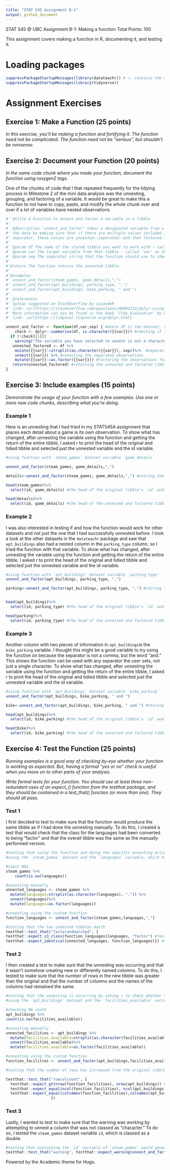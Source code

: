 ```yaml
---
title: "STAT 545 Assignment B-1"
output: github_document
---
```

STAT 545 @ UBC
Assignment B-1: Making a function
Total Points: 100

This assignment covers making a function in R, documenting it, and testing it.

# Loading packages

```r
suppressPackageStartupMessages(library(datateachr)) # <- contains the data you picked!
suppressPackageStartupMessages(library(tidyverse))
```

# Assignment Exercises 

## **Exercise 1: Make a Function (25 points)**
*In this exercise, you’ll be making a function and fortifying it. The function need not be complicated. The function need not be “serious”, but shouldn’t be nonsense.*

## **Exercise 2: Document your Function (20 points)**
*In the same code chunk where you made your function, document the function using roxygen2 tags.*

One of the chunks of code that I that repeated frequently for the tidying process in Milestone 2 of the mini data analysis was the unnesting, grouping, and factoring of a variable. It would be great to make this a function to not have to copy, paste, and modify the whole chunk over and over if a lot of variables have nested observations.


```r
#' @title A Function to Unnest and Factor a Variable in a Tibble
#'
#' @description 'unnest_and_factor' takes a designated variable from a designated dataframe and helps to tidy
#' the data by making sure that if there are multiple values included in a single observation with a standardized
#' separator, these values are unnested--separated--and then factored for sorting, counting, and other grouping purposes.
#'
#' @param df The name of the stored tibble you want to work with - called 'df' for dataframe based on common stackoverflow usage
#' @param var The target variable from that tibble - called 'var' as short for variable
#' @param sep The separator string that the function should use to identify nested values; include quotations for proper usage - called 'sep' to mirror dplyr language
#'
#'@return The function returns the unnested tibble.
#'
#'@examples
#' unnest_and_factor(steam_games, game_details,",")
#' unnest_and_factor(apt_buildings, parking_type, ",")
#' unnest_and_factor(apt_buildings, bike_parking, " and ")
#'
#' @references
#' Syntax suggested on StackOverflow by LyzandeR
#' link: \url{https://stackoverflow.com/questions/48062213/dplyr-using-column-names-as-function-arguments}
#' More information can aso be found in the book 'Tidy Evaluation' by Lionel Henry and Hadley Wickham
#' link: \url{https://tidyeval.tidyverse.org/dplyr.html}

unnest_and_factor <- function(df,var,sep) { #where df is the dataset, var is the variable to be unnested and sep is the separator used in the observations of the nested variable
    check <- dplyr::summarise(df, is.character({{var}})) #checking if the class of the variable is a character
  if (!check[[1]])
    warning("The variable you have selected to unnest is not a character. It will be converted to a character as part of the evaluation of this function.") #warning that the function converts the existing non-character variable, if applicable, to a character in order to work
   unnested_factored <- df %>%
    mutate({{var}}:=strsplit(as.character({{var}}), sep))%>%  #separating the observations on the given separator 
    unnest({{var}}) %>% #unnesting the separated observations
    mutate({{var}}:=as.factor({{var}})) #factoring the observations for grouping capabilities
   return(unnested_factored) #returning the unnested and factored tibble
}
```


## **Exercise 3: Include examples (15 points)**
*Demonstrate the usage of your function with a few examples. Use one or more new code chunks, describing what you’re doing.*

### Example 1

Here is an unnesting that I had tried in my STAT545A assignment that places each detail about a game is its own observation. To show what has changed, after unnesting the variable using the function and getting the return of the entire tibble, I asked r to print the head of the original and tidied tibble and selected just the unnested variable and the id variable.

```r
#using function with `steam_games` dataset variable `game_details`

unnest_and_factor(steam_games, game_details,",")

details<-unnest_and_factor(steam_games, game_details,",") #storing the function evaluating `game_details`

head(steam_games)%>%
  select(id, game_details) #the head of the original tibble's `id` and `game_details` columns

head(details)%>%
  select(id, game_details) #the head of the unnested and factored tibble's `id` and `game_details` columns
```

### Example 2

I was also interested in testing if and how the function would work for other datasets and not just the one that I had successfully unnested before. I took a look at the other datasets in the `datateachr` package and saw that `apt_buildings` also had a nested column in the `parking_type` column, so I tried the function with that variable.  To show what has changed, after unnesting the variable using the function and getting the return of the entire tibble, I asked r to print the head of the original and tidied tibble and selected just the unnested variable and the id variable.

```r
#using function with `apt_buildings` dataset variable `parking_type`
unnest_and_factor(apt_buildings, parking_type, ",")

parking<-unnest_and_factor(apt_buildings, parking_type, ",") #storing the function evaluating `parking_type`


head(apt_buildings)%>%
  select(id, parking_type) #the head of the original tibble's `id` and `parking_type` columns

head(parking)%>%
  select(id, parking_type) #the head of the unnested and factored tibble's `id` and `parking_type` columns
```


### Example 3

Another column with two pieces of information in `apt_buildings`is the `bike_parking` variable. I thought this might be a good variable to try using the function on because the separator is not a comma, but the word "and." This shows the function can be used with any separator the user sets, not just a single character. To show what has changed, after unnesting the variable using the function and getting the return of the entire tibble, I asked r to print the head of the original and tidied tibble and selected just the unnested variable and the id variable.

```r
#using function with `apt_buildings` dataset variable `bike_parking`
unnest_and_factor(apt_buildings, bike_parking, " and ")

bike<-unnest_and_factor(apt_buildings, bike_parking, " and ") #storing the function evaluating `bike_parking`

head(apt_buildings)%>%
  select(id, bike_parking) #the head of the original tibble's `id` and `bike_parking` columns

head(bike)%>%
  select(id, bike_parking) #the head of the unnested and factored tibble's `id` and `bike_parking` columns
```

## **Exercise 4: Test the Function (25 points)**

*Running examples is a good way of checking by-eye whether your function is working as expected. But, having a formal “yes or no” check is useful when you move on to other parts of your analysis.*

*Write formal tests for your function. You should use at least three non-redundant uses of an expect_() function from the testthat package, and they should be contained in a test_that() function (or more than one). They should all pass.*

### Test 1

I first decided to test to make sure that the function would produce the same tibble as if I had done the unnesting manually. To do this, I created a test that would check that the class for the languages had been converted to being "factor" and that the overall tibble was the same as the manually performed version.

```r
#testing that using the function and doing the specific unnesting action produce the same results and that the unnested column is factored
#using the `steam_games` dataset and the `languages` variable, which has NAs

#count NAS
steam_games %>%
    count(is.na(languages))

#unnesting manually
unnested_languages <- steam_games %>%
  mutate(languages=strsplit(as.character(languages), ",")) %>%
  unnest(languages)%>%
  mutate(languages=as.factor(languages))

#unnesting using the custom function
function_languages <- unnest_and_factor(steam_games,languages,",")

#testing that the two unnested tibbles match
testthat::test_that("factorandmatched", {
testthat::expect_s3_class(function_languages$languages, "factor") #testing that the variable `languages` has the s3 class "factor"
testthat::expect_identical(unnested_languages, function_languages)}) #testing that the output is the same as if the unnesting had been done manually
```


### Test 2

I then created a test to make sure that the unnesting was occurring and that it wasn't somehow creating new or differently named columns. To do this, I tested to make sure that the number of rows in the new tibble was greater than the original and that the number of columns and the names of the columns had remained the same.
```r
#testing that the unnesting is occurring by asking r to check whether the new tibble has a higher number of rows compared to the original tibble but has the same number of columns with the same names.
#using the `apt_buildings` dataset and the `facilities_available` variable, which 

#checking NA count
apt_buildings %>%
count(is.na(facilities_available))

#unnesting manually
unnested_facilities <- apt_buildings %>%
  mutate(facilities_available=strsplit(as.character(facilities_available), "/")) %>%
  unnest(facilities_available)%>%
  mutate(facilities_available=as.factor(facilities_available))

#unnesting using the custom function
function_facilities <- unnest_and_factor(apt_buildings,facilities_available,"/")

#testing that the number of rows has increased from the original tibble but that the number and names of columns has stayed the same

testthat::test_that("rowcolcount", {
  testthat::expect_gt(nrow(function_facilities), nrow(apt_buildings)) #inequality of row count
  testthat::expect_equal(ncol(function_facilities), ncol(apt_buildings)) #matching column count
  testthat::expect_equal(colnames(function_facilities),colnames(apt_buildings)) #matching column names
                    })

```


### Test 3

Lastly, I wanted to test to make sure that the warning was working by attempting to unnest a column that was not classed as "character." To do so, I tested the `steam_games` dataset variable `id`, which is classed as a double.
```r
#testing that evaluating the `id` variable of `steam_games` would generate a warning.
testthat::test_that("warning", testthat::expect_warning(unnest_and_factor(steam_games, id, ",")))
```

Powered by the Academic theme for Hugo.